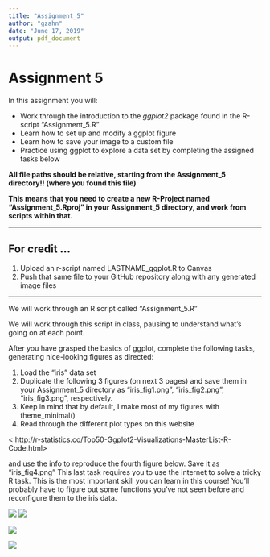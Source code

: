```yaml
---
title: "Assignment_5"
author: "gzahn"
date: "June 17, 2019"
output: pdf_document
---
```



# **Assignment 5**

In this assignment you will:

+ Work through the introduction to the *ggplot2* package found in the R-script "Assignment_5.R"
+ Learn how to set up and modify a ggplot figure
+ Learn how to save your image to a custom file
+ Practice using ggplot to explore a data set by completing the assigned tasks below

**All file paths should be relative, starting from the Assignment_5 directory!! (where you found this file)**

**This means that you need to create a new R-Project named "Assignment_5.Rproj" in your Assignment_5 directory, and work from scripts within that.**

__________


## **For credit ...**

1.  Upload an r-script named LASTNAME_ggplot.R to Canvas
2.  Push that same file to your GitHub repository along with any generated image files

__________

We will work through an R script called "Assignment_5.R"

We will work through this script in class, pausing to understand what's going on at each point.

After you have grasped the basics of ggplot, complete the following tasks, generating nice-looking figures as directed:

1.  Load the "iris" data set
2.  Duplicate the following 3 figures (on next 3 pages) and save them in your Assignment_5 directory as "iris_fig1.png", "iris_fig2.png", "iris_fig3.png", respectively.
3.  Keep in mind that by default, I make most of my figures with theme_minimal() 
4.  Read through the different plot types on this website 

<             http://r-statistics.co/Top50-Ggplot2-Visualizations-MasterList-R-Code.html> 

and use the info to reproduce the fourth figure below. Save it as "iris_fig4.png"
This last task requires you to use the internet to solve a tricky R task.  This is the most important skill you can learn in this course!
You'll probably have to figure out some functions you've not seen before and reconfigure them to the iris data.

![](i1.png)
![](i2.png)

![](i3.png)

![](i4.png)